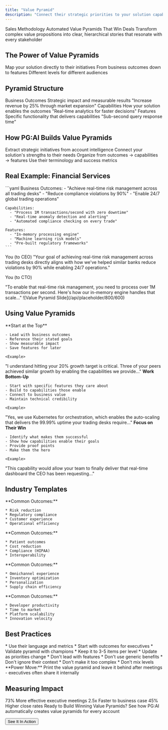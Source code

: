 ```yaml
---
title: "Value Pyramid"
description: "Connect their strategic priorities to your solution capabilities"
---
```


<Hero variant="subtle">
  <HeroBadge>Sales Methodology Automated</HeroBadge>
  <HeroTitle>Value Pyramids That Win Deals</HeroTitle>

  <HeroDescription>
    Transform complex value propositions into clear, hierarchical stories that resonate with every stakeholder
  </HeroDescription>
</Hero>

## The Power of Value Pyramids

<CardGroup cols={3}>
  <Card title="Strategic Alignment" icon="bullseye" color="#7c3aed">
    Map your solution directly to their initiatives
  </Card>
  <Card title="Clear Hierarchy" icon="layer-group" color="#3b82f6">
    From business outcomes down to features
  </Card>
  <Card title="Stakeholder Ready" icon="users" color="#10b981">
    Different levels for different audiences
  </Card>
</CardGroup>

## Pyramid Structure

<PyramidVisualization>
  <PyramidLevel level="top" color="#7c3aed">
    <LevelTitle>Business Outcomes</LevelTitle>
    <LevelDescription>Strategic impact and measurable results</LevelDescription>
    <LevelExample>"Increase revenue by 25% through market expansion"</LevelExample>
  </PyramidLevel>

  <PyramidLevel level="middle" color="#3b82f6">
    <LevelTitle>Capabilities</LevelTitle>
    <LevelDescription>How your solution enables the outcomes</LevelDescription>
    <LevelExample>"Real-time analytics for faster decisions"</LevelExample>
  </PyramidLevel>

  <PyramidLevel level="bottom" color="#10b981">
    <LevelTitle>Features</LevelTitle>
    <LevelDescription>Specific functionality that delivers capabilities</LevelDescription>
    <LevelExample>"Sub-second query response time"</LevelExample>
  </PyramidLevel>
</PyramidVisualization>

## How PG:AI Builds Value Pyramids

<Steps>
  <Step title="Analyze Priorities">
    Extract strategic initiatives from account intelligence
  </Step>
  <Step title="Map Capabilities">
    Connect your solution's strengths to their needs
  </Step>
  <Step title="Structure Hierarchy">
    Organize from outcomes → capabilities → features
  </Step>
  <Step title="Personalize Language">
    Use their terminology and success metrics
  </Step>
</Steps>

## Real Example: Financial Services

<Tabs>
  <Tab title="🎯 The Pyramid">
    ```yaml
    Business Outcomes:
      - "Achieve real-time risk management across all trading desks"
      - "Reduce compliance violations by 90%"
      - "Enable 24/7 global trading operations"
    
    Capabilities:
      - "Process 1M transactions/second with zero downtime"
      - "Real-time anomaly detection and alerting"
      - "Automated compliance checking on every trade"
    
    Features:
      - "In-memory processing engine"
      - "Machine learning risk models"
      - "Pre-built regulatory frameworks"
    ```
  </Tab>
  <Tab title="💬 In Conversation">
    <ConversationExample>
  <Speaker>You (to CEO)</Speaker>

  <Message>
    "Your goal of achieving real-time risk management across trading desks
    directly aligns with how we've helped similar banks reduce violations
    by 90% while enabling 24/7 operations."
  </Message>

  <Speaker>You (to CTO)</Speaker>

  <Message>
    "To enable that real-time risk management, you need to process over
    1M transactions per second. Here's how our in-memory engine handles
    that scale..."
  </Message>
</ConversationExample>
  </Tab>
  <Tab title="📊 Slide Format">
    <Frame caption="Executive presentation slide showing value alignment">
      ![Value Pyramid Slide](/api/placeholder/800/600)
    </Frame>
  </Tab>
</Tabs>

## Using Value Pyramids

<AccordionGroup>
  <Accordion title="Executive Conversations" icon="user-tie">
    **Start at the Top**

    - Lead with business outcomes
    - Reference their stated goals
    - Show measurable impact
    - Save features for later

    <Example>
  "I understand hitting your 20% growth target is critical. Three of your
  peers achieved similar growth by enabling the capabilities we provide..."
</Example>
  </Accordion>
  <Accordion title="Technical Deep Dives" icon="code">
    **Work Bottom-Up**

    - Start with specific features they care about
    - Build to capabilities those enable
    - Connect to business value
    - Maintain technical credibility

    <Example>
  "Yes, we use Kubernetes for orchestration, which enables the auto-scaling
  that delivers the 99.99% uptime your trading desks require..."
</Example>
  </Accordion>
  <Accordion title="Champion Building" icon="heart">
    **Focus on Their Win**

    - Identify what makes them successful
    - Show how capabilities enable their goals
    - Provide proof points
    - Make them the hero

    <Example>
  "This capability would allow your team to finally deliver that real-time
  dashboard the CEO has been requesting..."
</Example>
  </Accordion>
</AccordionGroup>

## Industry Templates

<IndustryCards>
  <IndustryCard industry="Financial Services" icon="building-columns">
    **Common Outcomes:**

    * Risk reduction
    * Regulatory compliance
    * Customer experience
    * Operational efficiency
  </IndustryCard>

  <IndustryCard industry="Healthcare" icon="hospital">
    **Common Outcomes:**

    * Patient outcomes
    * Cost reduction
    * Compliance (HIPAA)
    * Interoperability
  </IndustryCard>

  <IndustryCard industry="Retail" icon="shopping-cart">
    **Common Outcomes:**

    * Omnichannel experience
    * Inventory optimization
    * Personalization
    * Supply chain efficiency
  </IndustryCard>

  <IndustryCard industry="Technology" icon="microchip">
    **Common Outcomes:**

    * Developer productivity
    * Time to market
    * Platform scalability
    * Innovation velocity
  </IndustryCard>
</IndustryCards>

## Best Practices

<Grid cols={2}>
  <Card title="Do's ✅" icon="check-circle">
    * Use their language and metrics
    * Start with outcomes for executives
    * Validate pyramid with champions
    * Keep it to 3-5 items per level
    * Update as priorities change
  </Card>

  <Card title="Don'ts ❌" icon="times-circle">
    * Don't lead with features
    * Don't use generic benefits
    * Don't ignore their context
    * Don't make it too complex
    * Don't mix levels
  </Card>
</Grid>

<success>
  **Power Move:** Print the value pyramid and leave it behind after meetings - executives often share it internally
</success>

## Measuring Impact

<MetricCards>
  <MetricCard>
    <MetricValue>73%</MetricValue>
    <MetricLabel>More effective executive meetings</MetricLabel>
  </MetricCard>

  <MetricCard>
    <MetricValue>2.5x</MetricValue>
    <MetricLabel>Faster to business case</MetricLabel>
  </MetricCard>

  <MetricCard>
    <MetricValue>45%</MetricValue>
    <MetricLabel>Higher close rates</MetricLabel>
  </MetricCard>
</MetricCards>

<CTA>
  <CTATitle>Ready to Build Winning Value Pyramids?</CTATitle>

  <CTADescription>
    See how PG:AI automatically creates value pyramids for every account
  </CTADescription>

  <Button href="/demo">See It In Action</Button>
</CTA>